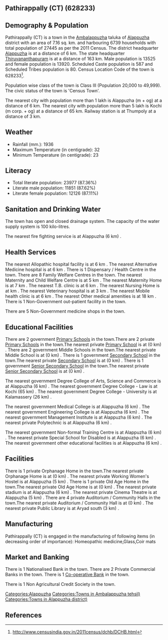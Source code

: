{{Infobox settlement
| name=Pathirappally (CT)
| native_name=
| native_name_lang=
| other_name=
| nickname=
| settlement_type=Town
| image_skyline=
| image_alt=
| image_caption=
| pushpin_map=India Kerala
| pushpin_label_position=right
| pushpin_map_alt=
| pushpin_map_caption=Location in Kerala, India
| latd=
| latm=
| lats=
| latNS=
| longd=
| longm=
| longs=
| longEW=
| coordinates_display=inline,title
| subdivision_type=Country
| subdivision_name={{flag|India}}
| subdivision_type1=[[States and territories of India|State]]
| subdivision_name1=Kerala 
| subdivision_type2=[[List of districts of India|District]]
| subdivision_name2=Alappuzha
| subdivision_type3=Tahsil
| subdivision_name3=Ambalappuzha
| website=
| established_title=<!-- Established -->
| established_date=
| founder=
| named_for=
| government_type=
| governing_body=
| unit_pref=Metric
| area_footnotes=
| area_rank=
| area_total_km2=7.16
| elevation_footnotes=
| elevation_m=
| population_total=27445
| population_as_of=2011
| population_rank=
| population_density_km2=3833
| population_demonym=
| population_footnotes=
| demographics_type1=Languages=
| demographics1_title1=Official=
| demographics1_info1=[[Malayalam language|Malayalam]]
| timezone1=[[Indian Standard Time|IST]]
| utc_offset1==+5:30
| postal_code_type=[[Postal Index Number|PIN]]
| postal_code=
| area_code_type=Telephone code
| area_code=
| registration_plate=
| blank1_name_sec1=Nearest city
| blank1_info_sec1=[[Alappuzha (m + og)]]
| blank2_name_sec1=[[Human sex ratio|Sex ratio]]
| blank2_info_sec1=1029
| blank3_name_sec1=Literacy
| blank3_info_sec1=87.36%
| blank1_name_sec2=[[2011 Census of India|2011 census]] code
| blank1_info_sec2=628233
| footnotes=
}}

== Pathirappally (CT) (628233) ==

== Demography & Population ==

Pathirappally (CT) is a town in the [[Ambalappuzha]] taluka of [[Alappuzha]] district with an area of 7.16 sq. km. and harbouring 6739 households with total population of 27445 as per the 2011 Census. The district headquarter [[Alappuzha]] is at a distance of 6 km. The state headquarter [[Thiruvananthapuram]] is at a distance of 163 km. Male population is 13525 and female population is 13920. Scheduled Caste population is 587 and Scheduled Tribes population is 80. Census Location Code of the town is 628233<ref>http://www.censusindia.gov.in/2011census/dchb/DCHB.html</ref>.

Population wise class of the town is Class III (Population 20,000 to 49,999).
The civic status of the town is 'Census Town'.

The nearest city with population more than 1 lakh is Alappuzha (m + og) at a distance of 6 km. The nearest city with population more than 5 lakh is Kochi (m corp. + og)  at a distance of 65 km. Railway station is at Thumpoly at a distance of 3 km.


== Weather ==  
* Rainfall (mm.): 1936 
* Maximum Temperature (in centigrade): 32
* Minimum Temperature (in centigrade): 23


== Literacy ==  
* Total literate population: 23977 (87.36%)
* Literate male population: 11851 (87.62%)
* Literate female population: 12126 (87.11%)


== Sanitation and Drinking Water ==  
The town has open and closed drainage system.
The capacity of the water supply system is 100 kilo-litres.

The nearest fire fighting service is at Alappuzha (6 km) .


== Health Services ==
The nearest Allopathic hospital facility is at 6 km .
The nearest Alternative Medicine hospital is at 6 km .
There is 1 Dispensary / Health Centre in the town.
There are 8 Family Welfare Centres in the town.
The nearest Maternity and Child Welfare Centre is at 5 km .
The nearest Maternity Home is at 7 km .
The nearest T.B. clinic is at 6 km .
The nearest Nursing Home is at  km .
The nearest Veterinary hospital is at 3 km .
The nearest Mobile health clinic is at 6 km .
The nearest Other medical amenities is at 18 km .
There is 1 Non-Government out-patient facility in the town.


There are 5 Non-Government medicine shops in the town.


== Educational Facilities ==
There are 2 government [[Primary School]]s in the town.There are 2 private [[Primary School]]s in the town.The nearest private [[Primary School]] is at  (0 km) .
There are 2 government Middle Schools in the town.The nearest private Middle School is at  (0 km) .
There is 1 government [[Secondary School]] in the town.The nearest private [[Secondary School]] is at  (0 km) .
There is 1 government [[Senior Secondary School]] in the town.The nearest private [[Senior Secondary School]] is at  (0 km) .
 
 
 
 
 
The nearest government Degree College of Arts, Science and Commerce is at Alappuzha (6 km) .
The nearest government Degree College - Law is at Kochi (65 km) .
The nearest government Degree College - University is at Kalamassery (26 km) .
 
The nearest government Medical College is at Alappuzha (6 km) .
The nearest government Engineering College is at Alappuzha  (6 km) .
The nearest government Management Institute is at Alappuzha (6 km) .
The nearest private Polytechnic is at Alappuzha (6 km) .
 
The nearest government Non-formal Training Centre is at Alappuzha (6 km) .
The nearest private Special School for Disabled is at Alappuzha  (6 km) .
The nearest government other educational facilities is at Alappuzha  (6 km) .


== Facilities ==
There is 1 private Orphanage Home in the town.The nearest private Orphanage Home is at  (0 km) .
The nearest private Working Women's Hostel is at Alappuzha (5 km) .
There is 1 private Old Age Home in the town.The nearest private Old Age Home is at  (0 km) .
The nearest private stadium is at Alappuzha (6 km) .
The nearest private Cinema Theatre is at Alappuzha (5 km) .
There are 4 private Auditorium / Community Halls in the town.The nearest private Auditorium / Community Hall is at  (0 km) .
The nearest private Public Library is at Aryad south (3 km) .


== Manufacturing ==
Pathirappally (CT) is engaged in the manufacturing of following items (in decreasing order of importance): Homeopathic medicine,Glass,Coir  mats


== Market and Banking ==
There is 1 Nationalised Bank in the town.
There are 2 Private Commercial Banks in the town.
There is 1 [[Co-operative Bank]] in the town.

There is 1 Non Agricultural Credit Society in the town.


[[Categories:Alappuzha]]
[[Categories:Towns in Ambalappuzha tehsil)]]
[[Categories:Towns in Alappuzha district)]]


== References ==
{{Reflist}}



